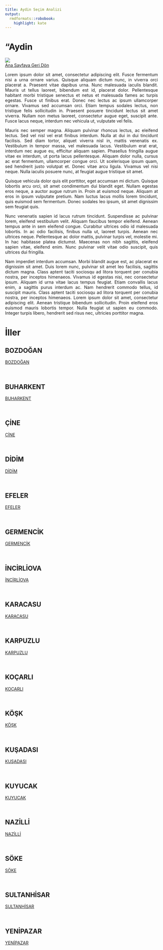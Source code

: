```yaml
---
title: Aydin Seçim Analizi
output:
  rmdformats::robobook:
    highlight: kate
---
```

# "Aydin

<img src="https://ontheworldmap.com/turkey/map-of-turkey.jpg" ><br>
 <a href="https://aiasci.github.io/secimdeneme/">Ana Sayfaya Geri Dön</a> <br>


::: {style="text-align: justify;"}
Lorem ipsum dolor sit amet, consectetur adipiscing elit. Fusce fermentum nisi a urna ornare varius. Quisque aliquam dictum nunc, in viverra orci placerat a. Praesent vitae dapibus urna. Nunc malesuada iaculis blandit. Mauris ut tellus laoreet, bibendum est id, placerat dolor. Pellentesque habitant morbi tristique senectus et netus et malesuada fames ac turpis egestas. Fusce ut finibus erat. Donec nec lectus ac ipsum ullamcorper ornare. Vivamus sed accumsan orci. Etiam tempus sodales lectus, non tristique felis sollicitudin in. Praesent posuere tincidunt lectus sit amet viverra. Nullam non metus laoreet, consectetur augue eget, suscipit ante. Fusce lacus neque, interdum nec vehicula ut, vulputate vel felis.
:::


::: {style="text-align: justify;"}
Mauris nec semper magna. Aliquam pulvinar rhoncus lectus, ac eleifend lectus. Sed vel nisl vel erat finibus interdum. Nulla at dui in dui tincidunt facilisis. Sed diam tortor, aliquet viverra nisl in, mattis venenatis ex. Vestibulum in tempor massa, vel malesuada lacus. Vestibulum erat erat, interdum nec augue eu, efficitur aliquam sapien. Phasellus fringilla augue vitae ex interdum, ut porta lacus pellentesque. Aliquam dolor nulla, cursus ac erat fermentum, ullamcorper congue orci. Ut scelerisque ipsum quam, sed hendrerit justo volutpat et. Donec vitae arcu ligula. Vivamus vel nisi neque. Nulla iaculis posuere nunc, at feugiat augue tristique sit amet.
:::


::: {style="text-align: justify;"}
Quisque vehicula dolor quis elit porttitor, eget accumsan mi dictum. Quisque lobortis arcu orci, sit amet condimentum dui blandit eget. Nullam egestas eros neque, a auctor augue rutrum in. Proin at euismod neque. Aliquam at eros in ipsum vulputate pretium. Nam luctus lacus mollis lorem tincidunt, quis euismod sem fermentum. Donec sodales leo ipsum, sit amet dignissim sem feugiat quis.
:::


::: {style="text-align: justify;"}
Nunc venenatis sapien id lacus rutrum tincidunt. Suspendisse ac pulvinar lorem, eleifend vestibulum velit. Aliquam faucibus tempor eleifend. Aenean tempus ante in sem eleifend congue. Curabitur ultrices odio id malesuada lobortis. In ac odio facilisis, finibus nulla ut, laoreet turpis. Aenean nec ultrices neque. Pellentesque ac dolor mattis, pulvinar turpis vel, molestie mi. In hac habitasse platea dictumst. Maecenas non nibh sagittis, eleifend sapien vitae, eleifend enim. Nunc pulvinar velit vitae odio suscipit, quis ultrices dui fringilla.
:::


::: {style="text-align: justify;"}
Nam imperdiet interdum accumsan. Morbi blandit augue est, ac placerat ex dignissim sit amet. Duis lorem nunc, pulvinar sit amet leo facilisis, sagittis dictum magna. Class aptent taciti sociosqu ad litora torquent per conubia nostra, per inceptos himenaeos. Vivamus id egestas nisi, nec consectetur ipsum. Aliquam id urna vitae lacus tempus feugiat. Etiam convallis lacus enim, a sagittis purus interdum ac. Nam hendrerit commodo tellus, id suscipit mauris. Class aptent taciti sociosqu ad litora torquent per conubia nostra, per inceptos himenaeos. Lorem ipsum dolor sit amet, consectetur adipiscing elit. Aenean tristique bibendum sollicitudin. Proin eleifend eros euismod mauris lobortis tempor. Nulla feugiat ut sapien eu commodo. Integer turpis libero, hendrerit sed risus nec, ultricies porttitor magna. 
:::

# İller


## BOZDOĞAN

 <a href="BOZDOĞAN">BOZDOĞAN</a> 

<br>


## BUHARKENT

 <a href="BUHARKENT">BUHARKENT</a> 

<br>


## ÇİNE

 <a href="ÇİNE">ÇİNE</a> 

<br>


## DİDİM

 <a href="DİDİM">DİDİM</a> 

<br>


## EFELER

 <a href="EFELER">EFELER</a> 

<br>


## GERMENCİK

 <a href="GERMENCİK">GERMENCİK</a> 

<br>


## İNCİRLİOVA

 <a href="İNCİRLİOVA">İNCİRLİOVA</a> 

<br>


## KARACASU

 <a href="KARACASU">KARACASU</a> 

<br>


## KARPUZLU

 <a href="KARPUZLU">KARPUZLU</a> 

<br>


## KOÇARLI

 <a href="KOÇARLI">KOÇARLI</a> 

<br>


## KÖŞK

 <a href="KÖŞK">KÖŞK</a> 

<br>


## KUŞADASI

 <a href="KUŞADASI">KUŞADASI</a> 

<br>


## KUYUCAK

 <a href="KUYUCAK">KUYUCAK</a> 

<br>


## NAZİLLİ

 <a href="NAZİLLİ">NAZİLLİ</a> 

<br>


## SÖKE

 <a href="SÖKE">SÖKE</a> 

<br>


## SULTANHİSAR

 <a href="SULTANHİSAR">SULTANHİSAR</a> 

<br>


## YENİPAZAR

 <a href="YENİPAZAR">YENİPAZAR</a> 

<br>
